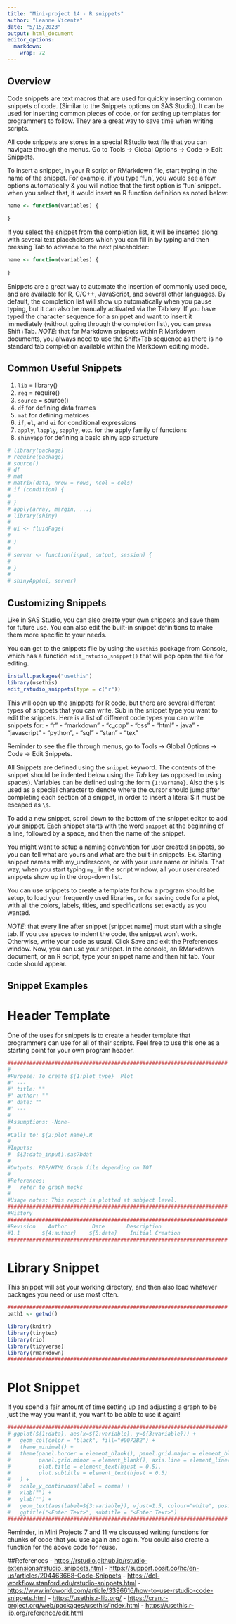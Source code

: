 ```yaml
---
title: "Mini-project 14 - R snippets"
author: "Leanne Vicente"
date: "5/15/2023"
output: html_document
editor_options: 
  markdown: 
    wrap: 72
---
```


## Overview

Code snippets are text macros that are used for quickly inserting common
snippets of code. (Similar to the Snippets options on SAS Studio). It
can be used for inserting common pieces of code, or for setting up
templates for programmers to follow. They are a great way to save time
when writing scripts.

All code snippets are stores in a special RStudio text file that you can
navigate through the menus. Go to Tools -\> Global Options -\> Code -\>
Edit Snippets.

To insert a snippet, in your R script or RMarkdown file, start typing in
the name of the snippet. For example, if you type 'fun', you would see a
few options automatically & you will notice that the first option is
'fun' snippet. when you select that, it would insert an R function
definition as noted below:

```r
name <- function(variables) {
  
}
```

If you select the snippet from the completion list, it will be inserted
along with several text placeholders which you can fill in by typing and
then pressing Tab to advance to the next placeholder:

```r
name <- function(variables) {
    
}
```

Snippets are a great way to automate the insertion of commonly used
code, and are available for R, C/C++, JavaScript, and several other
languages. By default, the completion list will show up automatically
when you pause typing, but it can also be manually activated via the Tab
key. If you have typed the character sequence for a snippet and want to
insert it immediately (without going through the completion list), you
can press Shift+Tab. *NOTE*: that for Markdown snippets within R
Markdown documents, you always need to use the Shift+Tab sequence as
there is no standard tab completion available within the Markdown
editing mode.

## Common Useful Snippets

1.  `lib` = library()
2.  `req` = require()
3.  `source` = source()
4.  `df` for defining data frames
5.  `mat` for defining matrices
6.  `if`, `el`, and `ei` for conditional expressions
7.  `apply`, `lapply`, `sapply`, etc. for the apply family of functions
8.  `shinyapp` for defining a basic shiny app structure

```r
# library(package)
# require(package)
# source()
# df
# mat
# matrix(data, nrow = rows, ncol = cols)
# if (condition) {
#   
# }
# apply(array, margin, ...)
# library(shiny)
# 
# ui <- fluidPage(
#   
# )
# 
# server <- function(input, output, session) {
#   
# }
# 
# shinyApp(ui, server)
```

## Customizing Snippets

Like in SAS Studio, you can also create your own snippets and save them
for future use. You can also edit the built-in snippet definitions to
make them more specific to your needs.

You can get to the snippets file by using the `usethis` package from
Console, which has a function `edit_rstudio_snippet()` that will pop
open the file for editing.

```r
install.packages("usethis")
library(usethis)
edit_rstudio_snippets(type = c("r"))
```

This will open up the snippets for R code, but there are several
different types of snippets that you can write. Sub in the snippet type
you want to edit the snippets. Here is a list of different code types
you can write snippets for: - "r" - "markdown" - "c_cpp" - "css" -
"html" - java" - "javascript" - "python", - "sql" - "stan" - "tex"

Reminder to see the file through menus, go to Tools -\> Global Options
-\> Code -\> Edit Snippets.

All Snippets are defined using the `snippet` keyword. The contents of
the snippet should be indented below using the *Tab* key (as opposed to
using spaces). Variables can be defined using the form `{1:varname}`.
Also the `$` is used as a special character to denote where the cursor
should jump after completing each section of a snippet, in order to
insert a literal \$ it must be escaped as `\$`.

To add a new snippet, scroll down to the bottom of the snippet editor to
add your snippet. Each snippet starts with the word `snippet` at the
beginning of a line, followed by a space, and then the name of the
snippet.

You might want to setup a naming convention for user created snippets,
so you can tell what are yours and what are the built-in snippets. Ex.
Starting snippet names with my_underscore, or with your user name or
initials. That way, when you start typing `my_` in the script window,
all your user created snippets show up in the drop-down list.

You can use snippets to create a template for how a program should be
setup, to load your frequently used libraries, or for saving code for a
plot, with all the colors, labels, titles, and specifications set
exactly as you wanted.

*NOTE*: that every line after snippet [snippet name] must start with a
single tab. If you use spaces to indent the code, the snippet won’t
work. Otherwise, write your code as usual. Click Save and exit the
Preferences window. Now, you can use your snippet. In the console, an
RMarkdown document, or an R script, type your snippet name and then hit
tab. Your code should appear.

## Snippet Examples

# Header Template

One of the uses for snippets is to create a header template that
programmers can use for all of their scripts. Feel free to use this one
as a starting point for your own program header.

```r
######################################################################
#
#Purpose: To create ${1:plot_type}  Plot
#' ---
#' title: ""
#' author: ""
#' date: ""
#' ---
#
#Assumptions: -None-
#
#Calls to: ${2:plot_name}.R
#
#Inputs: 
#  ${3:data_input}.sas7bdat
#          
#Outputs: PDF/HTML Graph file depending on TOT 
#
#References: 
#   refer to graph mocks
#
#Usage notes: This report is plotted at subject level.
######################################################################
#History
######################################################################
#Revision    Author        Date       Description
#1.1       ${4:author}    ${5:date}    Initial Creation
######################################################################

```

# Library Snippet

This snippet will set your working directory, and then also load
whatever packages you need or use most often.

```r
######################################################################
path1 <- getwd()

library(knitr)
library(tinytex)
library(rio)
library(tidyverse)
library(rmarkdown)
######################################################################

```

# Plot Snippet

If you spend a fair amount of time setting up and adjusting a graph to
be just the way you want it, you want to be able to use it again!

```r
######################################################################
# ggplot(${1:data}, aes(x=${2:variable}, y=${3:variable})) + 
#   geom_col(color = "black", fill="#0072B2") +
#   theme_minimal() +
#   theme(panel.border = element_blank(), panel.grid.major = element_blank(),
#         panel.grid.minor = element_blank(), axis.line = element_line(colour = "gray"),
#         plot.title = element_text(hjust = 0.5),
#         plot.subtitle = element_text(hjust = 0.5)
#   ) +
#   scale_y_continuous(label = comma) + 
#   xlab("") +
#   ylab("") +
#   geom_text(aes(label=${3:variable}), vjust=1.5, colour="white", position=position_dodge(.9), size=5) +
#   ggtitle("<Enter Text>", subtitle = "<Enter Text>")
######################################################################

```

Reminder, in Mini Projects 7 and 11 we discussed writing functions for
chunks of code that you use again and again. You could also create a
function for the above code for reuse.

##References -
<https://rstudio.github.io/rstudio-extensions/rstudio_snippets.html> -
<https://support.posit.co/hc/en-us/articles/204463668-Code-Snippets> -
<https://dcl-workflow.stanford.edu/rstudio-snippets.html> -
<https://www.infoworld.com/article/3396616/how-to-use-rstudio-code-snippets.html> -
<https://usethis.r-lib.org/> -
<https://cran.r-project.org/web/packages/usethis/index.html> -
<https://usethis.r-lib.org/reference/edit.html>

